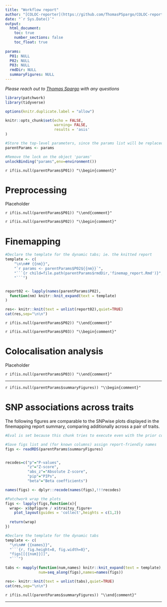 ```yaml
---
title: "Workflow report"
author: "[COLOC-reporter](https://github.com/ThomasPSpargo/COLOC-reporter)"
date: "`r Sys.Date()`"
output:
  html_document:
    toc: true
    number_sections: false
    toc_float: true
    
params:
  P01: NULL
  P02: NULL
  P03: NULL
  rmdDir: NULL
  summaryFigures: NULL
---
```


_Please reach out to [Thomas Spargo](mailto:thomas.spargo@kcl.ac.uk) with any questions_

<!---
This document is a parent report used to concatenate across smaller report sections from this analysis workflow.

Each param of PO1..3 stores a list of parameters which are to be passed to the constituent child reports

P02 is a list with multiple reports derived for each trait. This chunk is therefore generated recursively.

rmdDir is the directory containing all child report template files

Parameterisation of child reports derived based on:
https://stackoverflow.com/questions/49475303/rmarkdown-child-documents-do-not-detect-their-params
--->

```r
library(patchwork)
library(tidyverse)

options(knitr.duplicate.label = "allow")

knitr::opts_chunk$set(echo = FALSE,
                      warning= FALSE,
                      results = 'asis'
)

#Store the top-level parameters, since the params list will be replaced respectively to each child report
parentParams <- params 

#Remove the lock on the object 'params'
unlockBinding("params",env=environment())

```

`r if(is.null(parentParams$P01)) "\\begin{comment}"`

# Preprocessing

Placeholder

`r if(is.null(parentParams$P01)) "\\end{comment}"`

`r if(is.null(parentParams$P02)) "\\begin{comment}"`

# Finemapping

```r

#Declare the template for the dynamic tabs; ie. the knitted report
template <- c(
    "\n\n## {{nm}}",
    "`r params <- parentParams$P02${{nm}}`",
    "```{r child=file.path(parentParams$rmdDir,'finemap_report.Rmd')}",
    "```")


report02 <- lapply(names(parentParams$P02),
  function(nm) knitr::knit_expand(text = template)
)

res<- knitr::knit(text = unlist(report02),quiet=TRUE)
cat(res,sep="\n\n")

```

`r if(is.null(parentParams$P02)) "\\end{comment}"`

`r if(is.null(parentParams$P03)) "\\begin{comment}"`

# Colocalisation analysis

Placeholder

`r if(is.null(parentParams$P03)) "\\end{comment}"`

___

`r if(is.null(parentParams$summaryFigures)) "\\begin{comment}"`

# SNP associations across traits {.tabset}

The following figures are comparable to the SNPwise plots displayed in the finemapping report summary, comparing additionally across a pair of traits.

```r
#Eval is set because this chunk tries to execute even with the prior comment

#Save figs list and (for known columns) assign report-friendly names
figs <- readRDS(parentParams$summaryFigures)


recodes=c("p"="P-values",
          "z"="Z-score",
          "abs_z"="Absolute Z-score",
          "pip"="PIPs",
          "beta"="Beta coefficients")

names(figs) <- dplyr::recode(names(figs),!!!recodes)

#Patchwork wrap the plots
figs <- lapply(figs,function(x){
  wrap<- x$bpfigure / x$traitxy_figure+
    plot_layout(guides = 'collect',heights = c(1,2))
  
  return(wrap)
})

```


```r
#Declare the template for the dynamic tabs
template <- c(
  "\n\n## {{names}}",
  "```{r, fig.height=8, fig.width=8}",
  "figs[[{{num}}]]",
  "```")

tabs <- mapply(function(num,names) knitr::knit_expand(text = template),
               num=seq_along(figs),names=names(figs))

res<- knitr::knit(text = unlist(tabs),quiet=TRUE)
cat(res,sep="\n\n")
```


`r if(is.null(parentParams$summaryFigures)) "\\end{comment}"`

___

